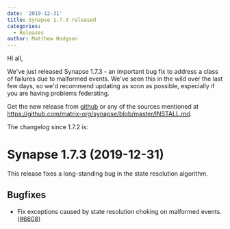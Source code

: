 ```yaml
---
date: '2019-12-31'
title: Synapse 1.7.3 released
categories:
  - Releases
author: Matthew Hodgson
---
```


Hi all,

We've just released Synapse 1.7.3 - an important bug fix to address a class of failures due to malformed events.  We've seen this in the wild over the last few days, so we'd recommend updating as soon as possible, especially if you are having problems federating.

Get the new release from [github](https://github.com/matrix-org/synapse/releases/tag/v1.7.3) or any of the sources mentioned at https://github.com/matrix-org/synapse/blob/master/INSTALL.md.

The changelog since 1.7.2 is:

Synapse 1.7.3 (2019-12-31)
==========================

This release fixes a long-standing bug in the state resolution algorithm.

Bugfixes
--------

- Fix exceptions caused by state resolution choking on malformed events. ([\#6608](https://github.com/matrix-org/synapse/issues/6608))

